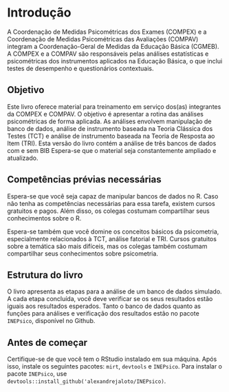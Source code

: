 # Introdução

A Coordenação de Medidas Psicométricas dos Exames (COMPEX) e a Coordenação de Medidas Psicométricas das Avaliações (COMPAV) integram a Coordenação-Geral de Medidas da Educação Básica (CGMEB). A COMPEX e a COMPAV são responsáveis pelas análises estatísticas e psicométricas dos instrumentos aplicados na Educação Básica, o que inclui testes de desempenho e questionários contextuais.

## Objetivo

Este livro oferece material para treinamento em serviço dos(as) integrantes da COMPEX e COMPAV. O objetivo é apresentar a rotina das análises psicométricas de forma aplicada. As análises envolvem manipulação de banco de dados, análise de instrumento baseada na Teoria Clássica dos Testes (TCT) e análise de instrumento baseada na Teoria de Resposta ao Item (TRI). Esta versão do livro contém a análise de três bancos de dados com e sem BIB Espera-se que o material seja constantemente ampliado e atualizado.

## Competências prévias necessárias

Espera-se que você seja capaz de manipular bancos de dados no R. Caso não tenha as competências necessárias para essa tarefa, existem cursos gratuitos e pagos. Além disso, os colegas costumam compartilhar seus conhecimentos sobre o R.

Espera-se também que você domine os conceitos básicos da psicometria, especialmente relacionados à TCT, análise fatorial e TRI. Cursos gratuitos sobre a temática são mais difíceis, mas os colegas também costumam compartilhar seus conhecimentos sobre psicometria.

## Estrutura do livro

O livro apresenta as etapas para a análise de um banco de dados simulado. A cada etapa concluída, você deve verificar se os seus resultados estão iguais aos resultados esperados. Tanto o banco de dados quanto as funções para análises e verificação dos resultados estão no pacote `INEPsico`, disponível no Github.

## Antes de começar

Certifique-se de que você tem o RStudio instalado em sua máquina. Após isso, instale os seguintes pacotes: `mirt`, `devtools` e `INEPsico`. Para instalar o pacote `INEPsico`, use `devtools::install_github('alexandrejaloto/INEPsico)`.
